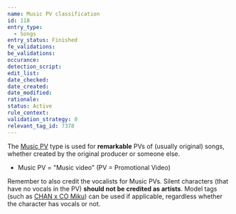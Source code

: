 ```yaml
---
name: Music PV classification
id: 118
entry_type:
  - Songs
entry_status: Finished
fe_validations:
be_validations:
occurance:
detection_script:
edit_list:
date_checked:
date_created:
date_modified:
rationale:
status: Active
rule_context:
validation_strategy: 0
relevant_tag_id: 7378
---
```


The [Music PV](https://vocadb.net/T/7378/music-pv) type is used for **remarkable** PVs of (usually original) songs, whether created by the original producer or someone else.

- Music PV = "Music video" (PV = Promotional Video)

Remember to also credit the vocalists for Music PVs. Silent characters (that have no vocals in the PV) **should not be credited as artists**. Model tags (such as [CHAN x CO Miku](https://vocadb.net/T/1641/chan-x-co-miku)) can be used if applicable, regardless whether the character has vocals or not.